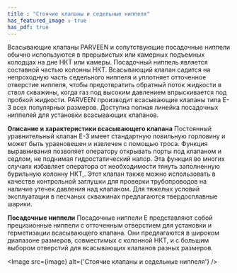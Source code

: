 ```yaml
---
title : "Стоячие клапаны и седельные ниппеля"
has_featured_image : true
has_pdf: true
---
```


Всасывающие клапаны PARVEEN и сопутствующие посадочные ниппели обычно используются в прерывистых или камерных подъемных колодцах на дне НКТ или камеры. Посадочный ниппель является составной частью колонны НКТ. Всасывающий клапан садится на непроходную часть седельного ниппеля и уплотняет отточенное отверстие ниппеля, чтобы предотвратить обратный поток жидкости в ствол скважины, когда газ под высоким давлением впрыскивается под пробкой жидкости. PARVEEN производит всасывающие клапаны типа E-3 всех популярных размеров. Доступна полная линейка посадочных ниппелей для установки всасывающих клапанов.

**Описание и характеристики всасывающего клапана**
Постоянный уравнительный клапан E-3 имеет стандартную ловильную горловину и может быть уравновешен и извлечен с помощью троса. Функция выравнивания позволяет оператору открывать порты под клапаном и седлом, не поднимая гидростатический напор. Эта функция во многих случаях избавляет оператора от необходимости тянуть заполненную бурильную колонну НКТ,. Этот клапан также можно использовать в качестве контрольной заглушки для проверки трубопроводов на наличие утечек давления над клапаном. Для тяжелых условий эксплуатации в песчаных скважинах предлагаются твердосплавные шарики.

**Посадочные ниппели**
Посадочные ниппели E представляют собой прецизионные ниппели с отточенным отверстием для установки и герметизации всасывающего клапана. Они предлагаются в широком диапазоне размеров, совместимых с колонной НКТ, и с большим выбором отверстий для всасывающих клапанов разных размеров.

<Image src={image} alt={'Стоячие клапаны и седельные ниппеля'} />